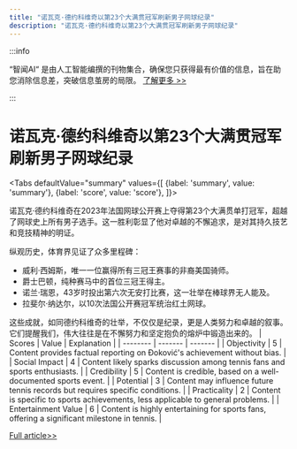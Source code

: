 ```yaml
---
title: "诺瓦克·德约科维奇以第23个大满贯冠军刷新男子网球纪录"
description: "诺瓦克·德约科维奇以第23个大满贯冠军刷新男子网球纪录"
---
```



:::info

“智闻AI“ 是由人工智能编撰的刊物集合，确保您只获得最有价值的信息，旨在助您消除信息差，突破信息茧房的局限。  [了解更多 >>](/)

:::

# 诺瓦克·德约科维奇以第23个大满贯冠军刷新男子网球纪录


<Tabs
	defaultValue="summary"
	values={[
	{label: 'summary', value: 'summary'},
	{label: 'score', value: 'score'},
]}>
<TabItem value="summary">


诺瓦克·德约科维奇在2023年法国网球公开赛上夺得第23个大满贯单打冠军，超越了网球史上所有男子选手。这一胜利彰显了他对卓越的不懈追求，是对其持久技艺和竞技精神的明证。

纵观历史，体育界见证了众多里程碑：
- 威利·西姆斯，唯一一位赢得所有三冠王赛事的非裔美国骑师。
- 爵士巴顿，纯种赛马中的首位三冠王得主。
- 诺兰·瑞恩，43岁时投出第六次无安打比赛，这一壮举在棒球界无人能及。
- 拉斐尔·纳达尔，以10次法国公开赛冠军统治红土网球。

这些成就，如同德约科维奇的壮举，不仅仅是纪录，更是人类努力和卓越的叙事。它们提醒我们，伟大往往是在不懈努力和坚定抱负的熔炉中锻造出来的。
</TabItem>
<TabItem value="score">
	| Scores     | Value   | Explanation |
	| -------- | ------- | ------- |
	| Objectivity  | 5    | Content provides factual reporting on Đoković's achievement without bias.    |
	| Social Impact | 4     | Content likely sparks discussion among tennis fans and sports enthusiasts.    |
	| Credibility    | 5    | Content is credible, based on a well-documented sports event.    |
	| Potential    | 3    | Content may influence future tennis records but requires specific conditions.    |
	| Practicality    | 2    | Content is specific to sports achievements, less applicable to general problems.    |
	| Entertainment Value    | 6    | Content is highly entertaining for sports fans, offering a significant milestone in tennis.    |
</TabItem>
</Tabs>

[Full article>>](https://apnews.com/sports/belmont-stakes-tennis-boston-celtics-los-angeles-lakers-14fb3d51331058d16a460eaa316e905d)
